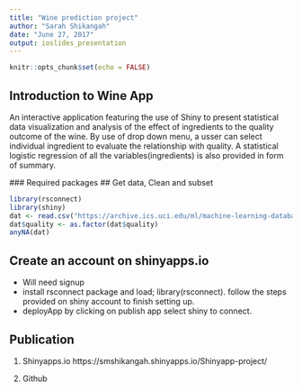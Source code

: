 ---
title: "Wine prediction project"
author: "Sarah Shikangah"
date: "June 27, 2017"
output: ioslides_presentation
---

```{r setup, include=FALSE}
knitr::opts_chunk$set(echo = FALSE)
```

## Introduction to Wine App

 An interactive application featuring the use of Shiny to present statistical data visualization and analysis of the effect of ingredients to the quality outcome of the wine. By use of drop down menu, a usser can select individual ingredient to evaluate the relationship with quality. A statistical logistic regression of all the variables(ingredients) is also provided in form of summary.
 
 ### Required packages
 ## Get data, Clean and subset

```{r, packages, echo=TRUE, warning=FALSE, message=FALSE}
library(rsconnect)
library(shiny)
dat <- read.csv("https://archive.ics.uci.edu/ml/machine-learning-databases/wine-quality/winequality-red.csv", sep = ";")
dat$quality <- as.factor(dat$quality)
anyNA(dat)

```

## Create an account on shinyapps.io
- Will need signup
- install rsconnect package and load;
  library(rsconnect). follow the steps provided on shiny account to finish setting up.
- deployApp by clicking on publish app select shiny to connect.


## Publication
1. Shinyapps.io
https://smshikangah.shinyapps.io/Shinyapp-project/
 
 
2. Github




